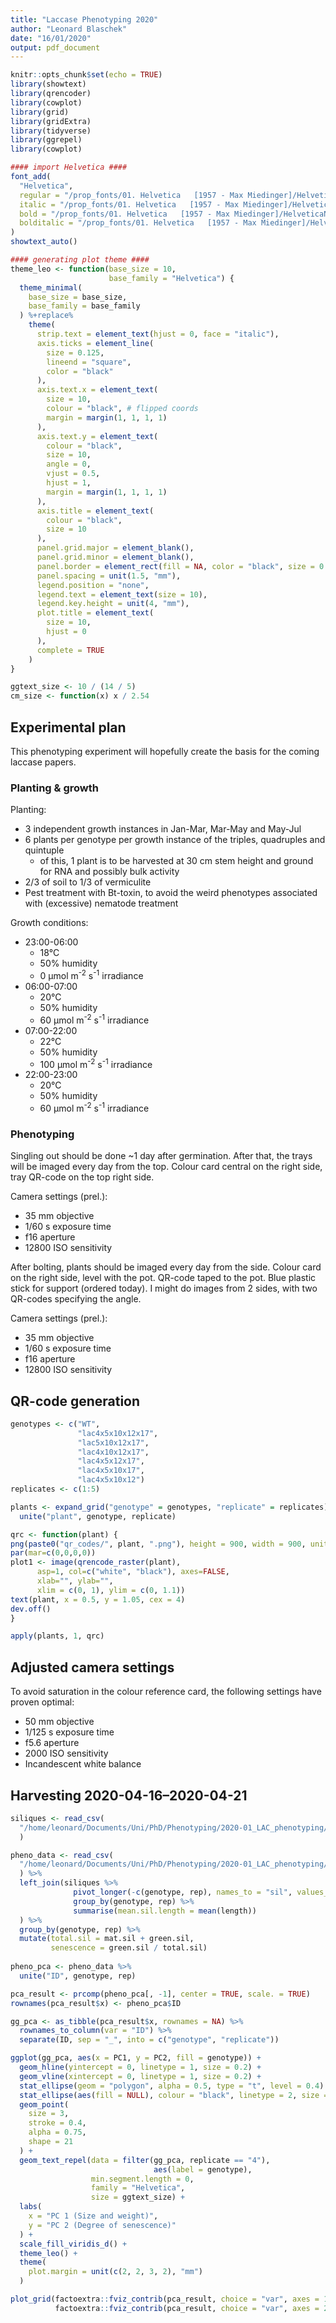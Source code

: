 ```yaml
---
title: "Laccase Phenotyping 2020"
author: "Leonard Blaschek"
date: "16/01/2020"
output: pdf_document
---
```


```r
knitr::opts_chunk$set(echo = TRUE)
library(showtext)
library(qrencoder)
library(cowplot)
library(grid)
library(gridExtra)
library(tidyverse)
library(ggrepel)
library(cowplot)

#### import Helvetica ####
font_add(
  "Helvetica",
  regular = "/prop_fonts/01. Helvetica   [1957 - Max Miedinger]/HelveticaNeueLTStd-Lt.otf",
  italic = "/prop_fonts/01. Helvetica   [1957 - Max Miedinger]/HelveticaNeueLTStd-LtIt.otf",
  bold = "/prop_fonts/01. Helvetica   [1957 - Max Miedinger]/HelveticaNeueLTStd-Bd.otf",
  bolditalic = "/prop_fonts/01. Helvetica   [1957 - Max Miedinger]/HelveticaNeueLTStd-BdIt.otf"
)
showtext_auto()

#### generating plot theme ####
theme_leo <- function(base_size = 10,
                      base_family = "Helvetica") {
  theme_minimal(
    base_size = base_size,
    base_family = base_family
  ) %+replace%
    theme(
      strip.text = element_text(hjust = 0, face = "italic"),
      axis.ticks = element_line(
        size = 0.125,
        lineend = "square",
        color = "black"
      ),
      axis.text.x = element_text(
        size = 10,
        colour = "black", # flipped coords
        margin = margin(1, 1, 1, 1)
      ),
      axis.text.y = element_text(
        colour = "black",
        size = 10,
        angle = 0,
        vjust = 0.5,
        hjust = 1,
        margin = margin(1, 1, 1, 1)
      ),
      axis.title = element_text(
        colour = "black",
        size = 10
      ),
      panel.grid.major = element_blank(),
      panel.grid.minor = element_blank(),
      panel.border = element_rect(fill = NA, color = "black", size = 0.25),
      panel.spacing = unit(1.5, "mm"),
      legend.position = "none",
      legend.text = element_text(size = 10),
      legend.key.height = unit(4, "mm"),
      plot.title = element_text(
        size = 10,
        hjust = 0
      ),
      complete = TRUE
    )
}

ggtext_size <- 10 / (14 / 5)
cm_size <- function(x) x / 2.54
```

## Experimental plan

This phenotyping experiment will hopefully create the basis for the coming laccase papers.

### Planting & growth

Planting:

* 3 independent growth instances in Jan-Mar, Mar-May and May-Jul
* 6 plants per genotype per growth instance of the triples, quadruples and quintuple 
  + of this, 1 plant is to be harvested at 30 cm stem height and ground for RNA and possibly bulk activity
* 2/3 of soil to 1/3 of vermiculite
* Pest treatment with Bt-toxin, to avoid the weird phenotypes associated with (excessive) nematode treatment

Growth conditions:

* 23:00-06:00
  + 18&deg;C
  + 50% humidity 
  + 0 µmol m^-2^ s^-1^ irradiance
* 06:00-07:00
  + 20&deg;C
  + 50% humidity 
  + 60 µmol m^-2^ s^-1^ irradiance
* 07:00-22:00
  + 22&deg;C
  + 50% humidity 
  + 100 µmol m^-2^ s^-1^ irradiance
* 22:00-23:00
  + 20&deg;C
  + 50% humidity 
  + 60 µmol m^-2^ s^-1^ irradiance
  

  
### Phenotyping

Singling out should be done ~1 day after germination. After that, the trays will be imaged every day from the top. Colour card central on the right side, tray QR-code on the top right side.

Camera settings (prel.):

* 35 mm objective
* 1/60 s exposure time
* f16 aperture
* 12800 ISO sensitivity

After bolting, plants should be imaged every day from the side. Colour card on the right side, level with the pot. QR-code taped to the pot. Blue plastic stick for support (ordered today). I might do images from 2 sides, with two QR-codes specifying the angle.

Camera settings (prel.):

* 35 mm objective
* 1/60 s exposure time
* f16 aperture
* 12800 ISO sensitivity


## QR-code generation

```r

genotypes <- c("WT", 
               "lac4x5x10x12x17", 
               "lac5x10x12x17",
               "lac4x10x12x17",
               "lac4x5x12x17",
               "lac4x5x10x17",
               "lac4x5x10x12")
replicates <- c(1:5)

plants <- expand_grid("genotype" = genotypes, "replicate" = replicates) %>%
  unite("plant", genotype, replicate)

qrc <- function(plant) {
png(paste0("qr_codes/", plant, ".png"), height = 900, width = 900, units = "px")
par(mar=c(0,0,0,0))
plot1 <- image(qrencode_raster(plant), 
      asp=1, col=c("white", "black"), axes=FALSE, 
      xlab="", ylab="",
      xlim = c(0, 1), ylim = c(0, 1.1))
text(plant, x = 0.5, y = 1.05, cex = 4)
dev.off()
}

apply(plants, 1, qrc)
```

## Adjusted camera settings

To avoid saturation in the colour reference card, the following settings have proven optimal:

* 50 mm objective
* 1/125 s exposure time
* f5.6 aperture
* 2000 ISO sensitivity
* Incandescent white balance

## Harvesting 2020-04-16--2020-04-21

```r
siliques <- read_csv(
  "/home/leonard/Documents/Uni/PhD/Phenotyping/2020-01_LAC_phenotyping/2020-04-16_siliques.csv"
  )

pheno_data <- read_csv(
  "/home/leonard/Documents/Uni/PhD/Phenotyping/2020-01_LAC_phenotyping/2020-04-16_harvesting.csv"
  ) %>%
  left_join(siliques %>%
              pivot_longer(-c(genotype, rep), names_to = "sil", values_to = "length") %>%
              group_by(genotype, rep) %>%
              summarise(mean.sil.length = mean(length))
  ) %>%
  group_by(genotype, rep) %>%
  mutate(total.sil = mat.sil + green.sil,
         senescence = green.sil / total.sil)
  
pheno_pca <- pheno_data %>%
  unite("ID", genotype, rep)

pca_result <- prcomp(pheno_pca[, -1], center = TRUE, scale. = TRUE)
rownames(pca_result$x) <- pheno_pca$ID

gg_pca <- as_tibble(pca_result$x, rownames = NA) %>%
  rownames_to_column(var = "ID") %>%
  separate(ID, sep = "_", into = c("genotype", "replicate"))

ggplot(gg_pca, aes(x = PC1, y = PC2, fill = genotype)) +
  geom_hline(yintercept = 0, linetype = 1, size = 0.2) +
  geom_vline(xintercept = 0, linetype = 1, size = 0.2) +
  stat_ellipse(geom = "polygon", alpha = 0.5, type = "t", level = 0.4) +
  stat_ellipse(aes(fill = NULL), colour = "black", linetype = 2, size = 0.2) +
  geom_point(
    size = 3,
    stroke = 0.4,
    alpha = 0.75,
    shape = 21
  ) +
  geom_text_repel(data = filter(gg_pca, replicate == "4"), 
                                aes(label = genotype),
                  min.segment.length = 0,
                  family = "Helvetica",
                  size = ggtext_size) +
  labs(
    x = "PC 1 (Size and weight)",
    y = "PC 2 (Degree of senescence)"
  ) +
  scale_fill_viridis_d() +
  theme_leo() +
  theme(
    plot.margin = unit(c(2, 2, 3, 2), "mm")
  )

plot_grid(factoextra::fviz_contrib(pca_result, choice = "var", axes = 1, top = 5),
          factoextra::fviz_contrib(pca_result, choice = "var", axes = 2, top = 5))
```
